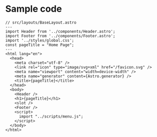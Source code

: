 # Sample code

```astro ins={19} collapse={2-7, 10-14}
// src/layouts/BaseLayout.astro
---
import Header from '../components/Header.astro';
import Footer from '../components/Footer.astro';
import '../styles/global.css';
const pageTitle = "Home Page";
---
<html lang="en">
  <head>
    <meta charset="utf-8" />
    <link rel="icon" type="image/svg+xml" href="/favicon.svg" />
    <meta name="viewport" content="width=device-width" />
    <meta name="generator" content={Astro.generator} />
    <title>{pageTitle}</title>
  </head>
  <body>
    <Header />
    <h1>{pageTitle}</h1>
    <slot />
    <Footer />
    <script>
      import "../scripts/menu.js";
    </script>
  </body>
</html>
```
